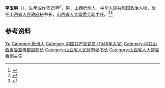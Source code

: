 '''李玉明'''（{{bd|1930年|12月}}），生年或作1929年<ref>{{Cite web|title=山西改革开放40年口述史丨李玉明：三晋文化研究会...|url=https://www.thepaper.cn/newsDetail_forward_2941026|accessdate=2020-08-11|work=澎湃新闻}}</ref>，男，[[山西|山西]][[忻州|忻州]]人，[[中华人民共和国|中华人民共和国]]政治人物，曾任[[山西省人民政府|山西省人民政府]]秘书长，[[山西省人大常委会|山西省人大常委会]]副主任。<ref>{{Cite book|title=中华人民共和国职官志|author=何虎生, 李耀东, 向常福主编|publisher=中国社会出版社|year=2003|isbn=9787800883934|location=北京|pages=}}</ref><ref>{{Cite book|title=中国社会团体大全 • 会长主席、理事长秘书长传略卷 第一册|author=黄汉江主编|publisher=中国国际广播出版社|year=1995|isbn=|location=|pages=}}</ref>

== 参考资料 ==
{{reflist}}

{{中国人物小作品}}

{{Authority control}}
{{DEFAULTSORT:Li李}}
[[Category:李姓|Yu]]
[[Category:忻州人|Category:忻州人]]
[[Category:中国共产党党员_(1945年入党)|Category:中国共产党党员 (1945年入党)]]
[[Category:中共山西省委宣传部副部长|Category:中共山西省委宣传部副部长]]
[[Category:山西省人民政府秘书长|Category:山西省人民政府秘书长]]
[[Category:山西省人大常委会副主任|Category:山西省人大常委会副主任]]